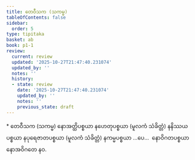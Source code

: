```yaml
---
title: တေဝီသက (သကမ္မ)
tableOfContents: false
sidebar:
  order: 5
type: tipitaka
basket: ab
book: p1-1
review:
  current: review
  updated: '2025-10-27T21:47:40.231074'
  updated_by: ''
  notes: ''
  history:
  - state: review
    date: '2025-10-27T21:47:40.231074'
    updated_by: ''
    notes: ''
    previous_state: draft
---
```



<ReviewStatus review={frontmatter.review} showDetails={true} />

<HypothesisAnnotation frontmatter={frontmatter} />

<DynamicBreadcrumb />

<Paragraph type="center" book="p1-1">
* တေဝီသက (သကမ္မ)
</Paragraph>

<Paragraph number="1264" book="p1-1">
နောအတ္ထိပစ္စယာ နဟေတုပစ္စယာ (မူလကံ သံခိတ္တံ) နနိဿယပစ္စယာ နပုရေဇာတပစ္စယာ (မူလကံ သံခိတ္တံ) နကမ္မပစ္စယာ …ပေ…  နောဝိဂတပစ္စယာ နောအဝိဂတေ နဝ.
</Paragraph>